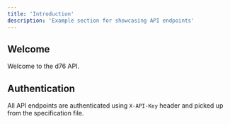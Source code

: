 ```yaml
---
title: 'Introduction'
description: 'Example section for showcasing API endpoints'
---
```


## Welcome

Welcome to the d76 API.

## Authentication

All API endpoints are authenticated using `X-API-Key` header and picked up from the specification file.